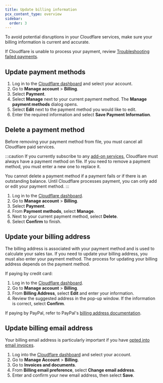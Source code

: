 ```yaml
---
title: Update billing information
pcx_content_type: overview
sidebar:
  order: 3
---
```


To avoid potential disruptions in your Cloudflare services, make sure your billing information is current and accurate. 

If Cloudflare is unable to process your payment, review [Troubleshooting failed payments](/billing/troubleshoot-failed-payments/).

## Update payment methods

1. Log in to the [Cloudflare dashboard](https://dash.cloudflare.com) and select your account.
2. Go to **Manage account** > **Billing**.
3. Select **Payment**.
4. Select **Manage** next to your current payment method. The **Manage payment methods** dialog opens.
5. Select **Edit** next to the payment method you would like to edit.
6. Enter the required information and select **Save Payment Information**.

## Delete a payment method

Before removing your payment method from file, you must cancel all Cloudflare paid services.

:::caution
If you currently subscribe to any [add-on services](/billing/usage-based-billing/), Cloudflare must always have a payment method on file. If you need to remove a payment method, you must enter a new one to replace it.

You cannot delete a payment method if a payment fails or if there is an outstanding balance. Until Cloudflare processes payment, you can only add or edit your payment method.
:::

1. Log in to the [Cloudflare dashboard](https://dash.cloudflare.com).
2. Go to **Manage account** > **Billing**.
3. Select **Payment**.
4. From **Payment methods**, select **Manage**.
5. Next to your current payment method, select **Delete**.
6. Select **Confirm** to finish.

## Update your billing address

The billing address is associated with your payment method and is used to calculate your sales tax. If you need to update your billing address, you must also enter your payment method. The process for updating your billing address depends on the payment method.

If paying by credit card:

1. Log in to the [Cloudflare dashboard](https://dash.cloudflare.com).
2. Go to **Manage account** > **Billing**.
3. From **Billing Address**, select **Edit** and enter your information.
4. Review the suggested address in the pop-up window. If the information is correct, select **Confirm**.

If paying by PayPal, refer to PayPal's [billing address documentation](https://www.paypal.com/ai/smarthelp/article/how-do-i-edit-the-billing-address-linked-to-my-credit-card-faq680).

## Update billing email address

Your billing email address is particularly important if you have [opted into email invoices](/billing/invoices/#enable-email-invoices-from-cloudflare).

1. Log into the [Cloudflare dashboard](https://dash.cloudflare.com) and select your account.
2. Go to **Manage Account** > **Billing**.
3. Go to **Invoices and documents**.
4. From **Billing email preference**, select **Change email address**.
5. Enter and confirm your new email address, then select **Save**.
